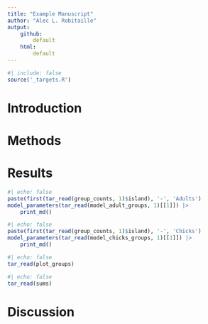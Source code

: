 ```yaml
---
title: "Example Manuscript"
author: "Alec L. Robitaille"
output: 
    github:
        default
    html: 
        default
---
```


```r
#| include: false
source('_targets.R')
```


# Introduction



# Methods



# Results


```r
#| echo: false
paste(first(tar_read(group_counts, 1)$island), '-', 'Adults')
model_parameters(tar_read(model_adult_groups, 1)[[1]]) |>
    print_md()
```

```r
#| echo: false
paste(first(tar_read(group_counts, 1)$island), '-', 'Chicks')
model_parameters(tar_read(model_chicks_groups, 1)[[1]]) |>
    print_md()
```


```r
#| echo: false
tar_read(plot_groups)
```

```r
#| echo: false
tar_read(sums)
```


# Discussion

